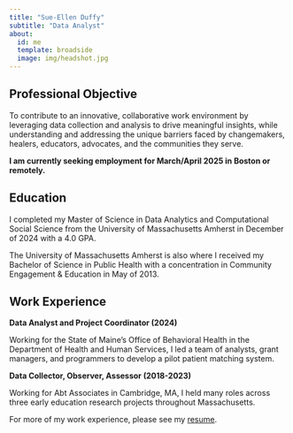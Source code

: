 ```yaml
---
title: "Sue-Ellen Duffy"
subtitle: "Data Analyst"
about:
  id: me
  template: broadside
  image: img/headshot.jpg
---
```


:::{#me}

## Professional Objective

To contribute to an innovative, collaborative work environment by leveraging data collection and analysis to drive meaningful insights, while understanding and addressing the unique barriers faced by changemakers, healers, educators, advocates, and the communities they serve.

**I am currently seeking employment for March/April 2025 in Boston or remotely.**

:::


:::{#me}

## Education

I completed my Master of Science in Data Analytics and Computational Social Science from the University of Massachusetts Amherst in December of 2024 with a 4.0 GPA.

The University of Massachusetts Amherst is also where I received my Bachelor of Science in Public Health with a concentration in Community Engagement & Education in May of 2013. 

## Work Experience

**Data Analyst and Project Coordinator (2024)**

Working for the State of Maine's Office of Behavioral Health in the Department of Health and Human Services, I led a team of analysts, grant managers, and programmers to develop a pilot patient matching system.

**Data Collector, Observer, Assessor (2018-2023)**

Working for Abt Associates in Cambridge, MA, I held many roles across three early education research projects throughout Massachusetts. 

For more of my work experience, please see my <a href="files/Sue-Ellen Duffy Resume 2025.pdf"
target="_blank">resume</a>.

:::

